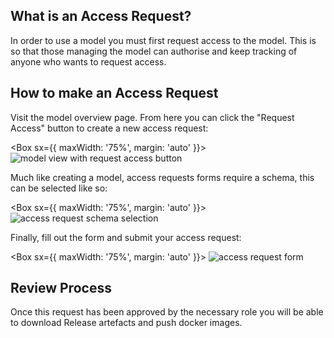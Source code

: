 

## What is an Access Request?

In order to use a model you must first request access to the model. This is so that those managing the model can
authorise and keep tracking of anyone who wants to request access.

## How to make an Access Request

Visit the model overview page. From here you can click the "Request Access" button to create a new access request:

<Box sx={{ maxWidth: '75%', margin: 'auto' }}>
  <Image alt='model view with request access button' src={modelOverview} />
</Box>

Much like creating a model, access requests forms require a schema, this can be selected like so:

<Box sx={{ maxWidth: '75%', margin: 'auto' }}>
  <Image alt='access request schema selection' src={selectAccessRequestSchema} />
</Box>

Finally, fill out the form and submit your access request:

<Box sx={{ maxWidth: '75%', margin: 'auto' }}>
  <Image alt='access request form' src={createAccessRequest} />
</Box>

## Review Process

Once this request has been approved by the necessary role you will be able to download Release artefacts and push docker
images.

